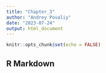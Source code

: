 ```yaml
---
title: "Chapter_3"
author: "Andrey Povaliy"
date: "2023-07-24"
output: html_document
---
```


```r
knitr::opts_chunk$set(echo = FALSE)


```

## R Markdown


